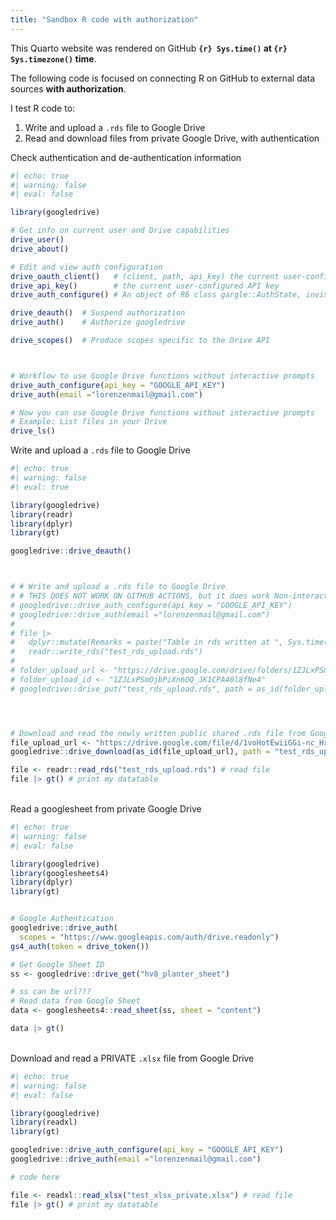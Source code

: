 ```yaml
---
title: "Sandbox R code with authorization"
---
```


This Quarto website was rendered on GitHub **`{r} Sys.time()` at `{r} Sys.timezone()` time**.

The following code is focused on connecting R on GitHub to external data sources **with authorization**.

I test R code to:

1. Write and upload a `.rds` file to Google Drive
1. Read and download files from private Google Drive, with authentication


Check authentication and de-authentication information
```r
#| echo: true
#| warning: false
#| eval: false

library(googledrive)

# Get info on current user and Drive capabilities
drive_user() 
drive_about() 

# Edit and view auth configuration
drive_oauth_client()   # (client, path, api_key) the current user-configured OAuth client
drive_api_key()        # the current user-configured API key
drive_auth_configure() # An object of R6 class gargle::AuthState, invisibly

drive_deauth()  # Suspend authorization
drive_auth()    # Authorize googledrive

drive_scopes()  # Produce scopes specific to the Drive API



# Workflow to use Google Drive functions without interactive prompts
drive_auth_configure(api_key = "GOOGLE_API_KEY")  
drive_auth(email ="lorenzenmail@gmail.com")

# Now you can use Google Drive functions without interactive prompts
# Example: List files in your Drive
drive_ls()
```



Write and upload a `.rds` file to Google Drive
```r
#| echo: true
#| warning: false
#| eval: true

library(googledrive)
library(readr)
library(dplyr)
library(gt)

googledrive::drive_deauth() 



# # Write and upload a .rds file to Google Drive
# # THIS DOES NOT WORK ON GITHUB ACTIONS, but it does work Non-interactive locally (with real GOOGLE_API_KEY)
# googledrive::drive_auth_configure(api_key = "GOOGLE_API_KEY") 
# googledrive::drive_auth(email ="lorenzenmail@gmail.com")
# 
# file |> 
#   dplyr::mutate(Remarks = paste("Table in rds written at ", Sys.time())) |>
#   readr::write_rds("test_rds_upload.rds")
# 
# folder_upload_url <- "https://drive.google.com/drive/folders/1ZJLxPSmOjbPiXn6OQ_JK1CPA40l8fNe4?usp=drive_link"
# folder_upload_id <- "1ZJLxPSmOjbPiXn6OQ_JK1CPA40l8fNe4"
# googledrive::drive_put("test_rds_upload.rds", path = as_id(folder_upload_id)) # upload file




# Download and read the newly written public shared .rds file from Google Drive
file_upload_url <- "https://drive.google.com/file/d/1voHotEwiiGGi-nc_HrMkw6Cmitw007wG/view?usp=drive_link"
googledrive::drive_download(as_id(file_upload_url), path = "test_rds_upload.rds", overwrite = TRUE) # download file again

file <- readr::read_rds("test_rds_upload.rds") # read file
file |> gt() # print my datatable

```


\
Read a googlesheet from private Google Drive
```r
#| echo: true
#| warning: false
#| eval: false

library(googledrive)
library(googlesheets4)
library(dplyr)
library(gt)


# Google Authentication
googledrive::drive_auth(
  scopes = "https://www.googleapis.com/auth/drive.readonly")
gs4_auth(token = drive_token())

# Get Google Sheet ID
ss <- googledrive::drive_get("hv8_planter_sheet")

# ss can be url???
# Read data from Google Sheet
data <- googlesheets4::read_sheet(ss, sheet = "content")

data |> gt()

```


\
Download and read a PRIVATE `.xlsx` file from Google Drive\
```r
#| echo: true
#| warning: false
#| eval: false

library(googledrive)
library(readxl)
library(gt)

googledrive::drive_auth_configure(api_key = "GOOGLE_API_KEY") 
googledrive::drive_auth(email ="lorenzenmail@gmail.com")

# code here

file <- readxl::read_xlsx("test_xlsx_private.xlsx") # read file
file |> gt() # print my datatable


```